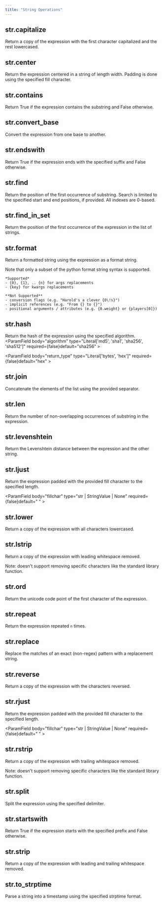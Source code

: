 ```yaml
---
title: "String Operations"
---
```

## str.capitalize
Return a copy of the expression with the first character capitalized and the rest lowercased.

    
## str.center
Return the expression centered in a string of length width. Padding is done using the specified fill character.
<Accordion title="Parameters">
  <ParamField body="width" type="int | IntegerValue" required={true}>
</ParamField>

<ParamField body="fillchar" type="str | StringValue | None" required={false}>
</ParamField>
</Accordion>

    
## str.contains
Return True if the expression contains the substring and False otherwise.
<Accordion title="Parameters">
  <ParamField body="substr" type="str | StringValue" required={true}>
</ParamField>
</Accordion>

    
## str.convert_base
Convert the expression from one base to another.
<Accordion title="Parameters">
  <ParamField body="from_base" type="IntegerValue" required={true}>
</ParamField>

<ParamField body="to_base" type="IntegerValue" required={true}>
</ParamField>
</Accordion>

    
## str.endswith
Return True if the expression ends with the specified suffix and False otherwise.
<Accordion title="Parameters">
  <ParamField body="end" type="str | StringValue" required={true}>
</ParamField>
</Accordion>

    
## str.find
Return the position of the first occurrence of substring. Search is limited to the specified start and end positions, if provided. All indexes are 0-based.
<Accordion title="Parameters">
  <ParamField body="substr" type="str | StringValue" required={true}>
</ParamField>

<ParamField body="start" type="int | IntegerValue | None" required={false}>
</ParamField>

<ParamField body="end" type="int | IntegerValue | None" required={false}>
</ParamField>
</Accordion>

    
## str.find_in_set
Return the position of the first occurrence of the expression in the list of strings.
<Accordion title="Parameters">
  <ParamField body="str_list" type="list[str]" required={true}>
</ParamField>
</Accordion>

    
## str.format
Return a formatted string using the expression as a format string.

Note that only a subset of the python format string syntax is supported.
```
*Supported*
- {0}, {1}, .. {n} for args replacements
- {key} for kwargs replacements

**Not Supported**
- conversion flags (e.g. "Harold's a clever {0\!s}")
- implicit references (e.g. "From {} to {}")
- positional arguments / attributes (e.g. {0.weight} or {players[0]})
```
<Accordion title="Parameters">
  <ParamField body="args" type="Any" required={true}>
</ParamField>

<ParamField body="kwargs" type="Any" required={true}>
</ParamField>
</Accordion>

    
## str.hash
Return the hash of the expression using the specified algorithm.
<Accordion title="Parameters">
  <ParamField body="algorithm" type="Literal['md5', 'sha1', 'sha256', 'sha512']" required={false}default="sha256" >
</ParamField>

<ParamField body="return_type" type="Literal['bytes', 'hex']" required={false}default="hex" >
</ParamField>
</Accordion>

    
## str.join
Concatenate the elements of the list using the provided separator.
<Accordion title="Parameters">
  <ParamField body="strings" type="list[str | StringValue]" required={true}>
</ParamField>
</Accordion>

    
## str.len
Return the number of non-overlapping occurrences of substring in the expression.
<Accordion title="Parameters">
  <ParamField body="substr" type="str | StringValue" required={true}>
</ParamField>
</Accordion>

    
## str.levenshtein
Return the Levenshtein distance between the expression and the other string.
<Accordion title="Parameters">
  <ParamField body="other" type="str | StringValue" required={true}>
</ParamField>
</Accordion>

    
## str.ljust
Return the expression padded with the provided fill character to the specified length.
<Accordion title="Parameters">
  <ParamField body="length" type="int | IntegerValue" required={true}>
</ParamField>

<ParamField body="fillchar" type="str | StringValue | None" required={false}default=" " >
</ParamField>
</Accordion>

    
## str.lower
Return a copy of the expression with all characters lowercased.

    
## str.lstrip
Return a copy of the expression with leading whitespace removed.

Note: doesn't support removing specific characters like the standard library function.

    
## str.ord
Return the unicode code point of the first character of the expression.

    
## str.repeat
Return the expression repeated `n` times.
<Accordion title="Parameters">
  <ParamField body="n" type="int | IntegerValue" required={true}>
</ParamField>
</Accordion>

    
## str.replace
Replace the matches of an exact (non-regex) pattern with a replacement string.
<Accordion title="Parameters">
  <ParamField body="pattern" type="str | StringValue" required={true}>
</ParamField>

<ParamField body="replacement" type="str | StringValue" required={true}>
</ParamField>
</Accordion>

    
## str.reverse
Return a copy of the expression with the characters reversed.

    
## str.rjust
Return the expression padded with the provided fill character to the specified length.
<Accordion title="Parameters">
  <ParamField body="length" type="int | IntegerValue" required={true}>
</ParamField>

<ParamField body="fillchar" type="str | StringValue | None" required={false}default=" " >
</ParamField>
</Accordion>

    
## str.rstrip
Return a copy of the expression with trailing whitespace removed.

Note: doesn't support removing specific characters like the standard library function.

    
## str.split
Split the expression using the specified delimiter.
<Accordion title="Parameters">
  <ParamField body="delimiter" type="str | StringValue" required={true}>
</ParamField>
</Accordion>

    
## str.startswith
Return True if the expression starts with the specified prefix and False otherwise.
<Accordion title="Parameters">
  <ParamField body="start" type="str | StringValue" required={true}>
</ParamField>
</Accordion>

    
## str.strip
Return a copy of the expression with leading and trailing whitespace removed.

    
## str.to_strptime
Parse a string into a timestamp using the specified strptime format.
<Accordion title="Parameters">
  <ParamField body="format" type="str | StringValue" required={true}>
</ParamField>
</Accordion>

    
    